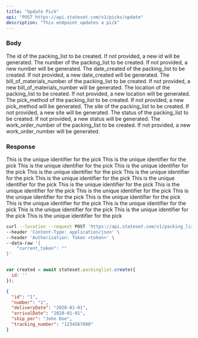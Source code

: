 ```yaml
---
title: "Update Pick"
api: "POST https://api.stateset.com/v1/picks/update"
description: "This endpoint updates a pick"
---
```


### Body

<ParamField body="id" required="false" default="null">
  The id of the packing_list to be created. If not provided, a new id will be generated.
</ParamField>

<ParamField body="number" required="false" default="null">
  The number of the packing_list to be created. If not provided, a new number will be generated.
</ParamField>

<ParamField body="date_created" required="false" default="null">
  The date_created of the packing_list to be created. If not provided, a new date_created will be generated.
</ParamField>

<ParamField body="bill_of_materials_number" required="false" default="null">
  The bill_of_materials_number of the packing_list to be created. If not provided, a new bill_of_materials_number will be generated.
</ParamField>

<ParamField body="location" required="false" default="null">
  The location of the packing_list to be created. If not provided, a new location will be generated.
</ParamField>

<ParamField body="pick_method" required="false" default="null">
  The pick_method of the packing_list to be created. If not provided, a new pick_method will be generated.
</ParamField>

<ParamField body="site" required="false" default="null">
  The site of the packing_list to be created. If not provided, a new site will be generated.
</ParamField>

<ParamField body="status" required="false" default="null">
  The status of the packing_list to be created. If not provided, a new status will be generated.
</ParamField>

<ParamField body="work_order_number" required="false" default="null">
  The work_order_number of the packing_list to be created. If not provided, a new work_order_number will be generated.
</ParamField>


### Response

<ResponseField body="id" type="string">
  This is the unique identifier for the pick
</ResponseField>

<ResponseField body="number" type="string">
  This is the unique identifier for the pick
</ResponseField>

<ResponseField body="date_created" type="string">
  This is the unique identifier for the pick
</ResponseField>

<ResponseField body="bill_of_materials_number" type="string">
  This is the unique identifier for the pick
</ResponseField>

<ResponseField body="location" type="string">
  This is the unique identifier for the pick
</ResponseField>

<ResponseField body="pick_method" type="string">
  This is the unique identifier for the pick
</ResponseField>

<ResponseField body="site" type="string">
  This is the unique identifier for the pick
</ResponseField>

<ResponseField body="status" type="string">
  This is the unique identifier for the pick
</ResponseField>

<ResponseField body="work_order_number" type="string">
  This is the unique identifier for the pick
</ResponseField>

<ResponseField body="pick_line_items" type="string">
  This is the unique identifier for the pick

<Expandable title="Show child attributes">

<ResponseField body="id" type="string">
  This is the unique identifier for the pick
</ResponseField>

<ResponseField body="part_name" type="string">
  This is the unique identifier for the pick
</ResponseField>

<ResponseField body="part_number" type="string">
  This is the unique identifier for the pick
</ResponseField>

<ResponseField body="pick_number" type="string">
  This is the unique identifier for the pick
</ResponseField>

<ResponseField body="pick_plan" type="string">
  This is the unique identifier for the pick
</ResponseField>

<ResponseField body="quantity_picked" type="string">
  This is the unique identifier for the pick
</ResponseField>

<ResponseField body="quantity_to_pick" type="string">
  This is the unique identifier for the pick
</ResponseField>

<ResponseField body="status" type="string">
  This is the unique identifier for the pick
</ResponseField>

</Expandable>

</ResponseField>


<RequestExample>

```bash cURL
curl --location --request POST 'https://api.stateset.com/v1/packing_list' \
--header 'Content-Type: application/json' \
--header 'Authorization: Token <token>' \
--data-raw '{
    "current_token": ""
}'
```

```javascript Node.js

var created = await stateset.packinglist.create({
  id: ''
});

```

</RequestExample>

<ResponseExample>

```json Response
{
  "id": "1",
  "number": "1",
  "deliveryDate": "2020-01-01",
  "arrivalDate": "2020-01-01",
  "ship_per": "John Doe",
  "tracking_number": "1234567890"
}

```

</ResponseExample>
